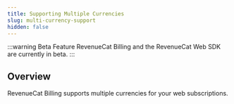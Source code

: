 ```yaml
---
title: Supporting Multiple Currencies
slug: multi-currency-support
hidden: false
---
```


:::warning Beta Feature
RevenueCat Billing and the RevenueCat Web SDK are currently in beta.
:::

## Overview

RevenueCat Billing supports multiple currencies for your web subscriptions. 